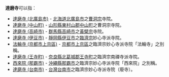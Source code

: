 '''達磨寺'''可以指：
*[[達磨寺_(北廣島市)|達磨寺 (北廣島市)]] - [[北海道|北海道]][[北廣島市|北廣島市]]之[[曹洞宗|曹洞宗]]寺院。
*[[達磨寺_(中山町)|達磨寺 (中山町)]] - [[山形縣|山形縣]][[東村山郡|東村山郡]][[中山町|中山町]]之曹洞宗寺院。
*[[達磨寺_(高崎市)|達磨寺 (高崎市)]] - [[群馬縣|群馬縣]][[高崎市|高崎市]]之[[黃檗宗|黃檗宗]]寺院。
*[[達磨寺_(伊豆市)|達磨寺 (伊豆市)]] - [[靜岡縣|靜岡縣]][[伊豆市|伊豆市]]之[[臨濟宗|臨濟宗]]妙心寺派寺院。
*[[法輪寺_(京都市上京區)|法輪寺 (京都市上京區)]] - [[京都市|京都市]][[上京區|上京區]]之臨濟宗妙心寺派寺院「法輪寺」之別稱。
*[[達磨寺_(王寺町)|達磨寺 (王寺町)]] - [[奈良縣|奈良縣]][[北葛城郡|北葛城郡]][[王寺町|王寺町]]之臨濟宗南禪寺派寺院。
*[[西來院_(那霸市)|西來院 (那霸市)]] - [[沖繩縣|沖繩縣]][[那霸市|那霸市]]之臨濟宗妙心寺派寺院「西來院」之別稱。
*[[達磨寺_(台南市)|達磨寺 (台南市)]] - [[台灣|台灣]][[台南市|台南市]]之臨濟宗妙心寺派寺院（廢寺）。

{{disambig|Cat=三字佛寺消歧義|D}}